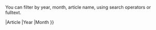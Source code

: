 <div class="alert alert-success">You can filter by year, month, article name, using search operators or fulltext.</div>
{{Datatable
  |{{#ask: [[:+]][[Modification date::+]]
     |limit=5000
     |searchlabel=
     |mainlabel=Article
     |?Modification date#-F[Y]
     |?Modification date#-F[F]
     |format=plainlist
     |template=Wiki-datatable-row
     |named args=no
   }}
|Article
|Year
|Month
}}
